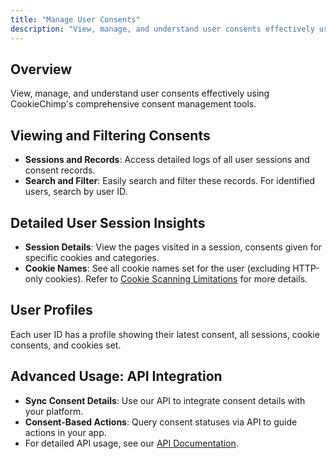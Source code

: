 ```yaml
---
title: "Manage User Consents"
description: "View, manage, and understand user consents effectively using CookieChimp's comprehensive consent management tools."
---
```


## Overview

View, manage, and understand user consents effectively using CookieChimp's comprehensive consent management tools.

## Viewing and Filtering Consents

- **Sessions and Records**: Access detailed logs of all user sessions and consent records.
- **Search and Filter**: Easily search and filter these records. For identified users, search by user ID.

## Detailed User Session Insights

- **Session Details**: View the pages visited in a session, consents given for specific cookies and categories.
- **Cookie Names**: See all cookie names set for the user (excluding HTTP-only cookies). Refer to [Cookie Scanning Limitations](/docs/features/cookie-scanning#limitations) for more details.

## User Profiles

Each user ID has a profile showing their latest consent, all sessions, cookie consents, and cookies set.

## Advanced Usage: API Integration

- **Sync Consent Details**: Use our API to integrate consent details with your platform.
- **Consent-Based Actions**: Query consent statuses via API to guide actions in your app.
- For detailed API usage, see our [API Documentation](/docs/api-reference).
